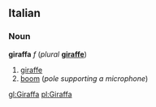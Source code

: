 ==Italian==
===Noun===
'''giraffa''' ''f'' (''plural'' '''[[giraffe]]''')

#[[giraffe]]
#[[boom]] (''pole supporting a microphone'')

[[gl:Giraffa]]
[[pl:Giraffa]]